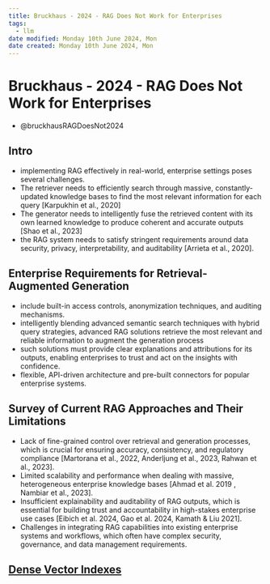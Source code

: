 ```yaml
---
title: Bruckhaus - 2024 - RAG Does Not Work for Enterprises
tags:
  - llm
date modified: Monday 10th June 2024, Mon
date created: Monday 10th June 2024, Mon
---
```


# Bruckhaus - 2024 - RAG Does Not Work for Enterprises

- @bruckhausRAGDoesNot2024

## Intro
- implementing RAG effectively in real-world, enterprise settings poses several challenges.
- The retriever needs to efficiently search through massive, constantly-updated knowledge bases to find the most relevant information for each query \[Karpukhin et al., 2020\]
- The generator needs to intelligently fuse the retrieved content with its own learned knowledge to produce coherent and accurate outputs \[Shao et al., 2023\]
- the RAG system needs to satisfy stringent requirements around data security, privacy, interpretability, and auditability \[Arrieta et al., 2020\].

## Enterprise Requirements for Retrieval-Augmented Generation
- include built-in access controls, anonymization techniques, and auditing mechanisms.
- intelligently blending advanced semantic search techniques with hybrid query strategies, advanced RAG solutions retrieve the most relevant and reliable information to augment the generation process
- such solutions must provide clear explanations and attributions for its outputs, enabling enterprises to trust and act on the insights with confidence.
- flexible, API-driven architecture and pre-built connectors for popular enterprise systems.

## Survey of Current RAG Approaches and Their Limitations
- Lack of fine-grained control over retrieval and generation processes, which is crucial for ensuring accuracy, consistency, and regulatory compliance \[Martorana et al., 2022, Anderljung et al., 2023, Rahwan et al., 2023\].
- Limited scalability and performance when dealing with massive, heterogeneous enterprise knowledge bases \[Ahmad et al. 2019 , Nambiar et al., 2023\].
- Insufficient explainability and auditability of RAG outputs, which is essential for building trust and accountability in high-stakes enterprise use cases \[Eibich et al. 2024, Gao et al. 2024, Kamath & Liu 2021\].
- Challenges in integrating RAG capabilities into existing enterprise systems and workflows, which often have complex security, governance, and data management requirements.

## [Dense Vector Indexes](Dense%20Vector%20Indexes.qmd)
